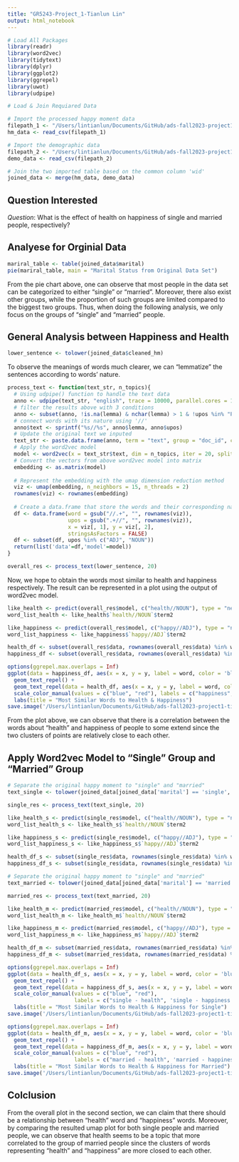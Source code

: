 ```yaml
---
title: "GR5243-Project_1-Tianlun Lin"
output: html_notebook
---
```


```r
# Load All Packages
library(readr)
library(word2vec)
library(tidytext)
library(dplyr)
library(ggplot2)
library(ggrepel)
library(uwot)
library(udpipe)
```

```r
# Load & Join Requiared Data

# Import the processed happy moment data
filepath_1 <- "/Users/lintianlun/Documents/GitHub/ads-fall2023-project1-tianlunlin/output/processed_moments.csv"
hm_data <- read_csv(filepath_1)

# Import the demographic data
filepath_2 <- "/Users/lintianlun/Documents/GitHub/ads-fall2023-project1-tianlunlin/data/demographic.csv"
demo_data <- read_csv(filepath_2)
```

```r
# Join the two imported table based on the common column 'wid'
joined_data <- merge(hm_data, demo_data)
```

## Question Interested
*Question*: What is the effect of health on happiness of single and married people, respectively?

## Analyese for Orginial Data
```r
mariral_table <- table(joined_data$marital)
pie(mariral_table, main = "Marital Status from Original Data Set")
```
From the pie chart above, one can observe that most people in the data set can be categorized to either "single" or "married". Moreover, there also exist other groups, while the proportion of such groups are limited compared to the biggest two groups. Thus, when doing the following analysis, we only focus on the groups of "single" and "married" people.


## General Analysis between Happiness and Health
```r
lower_sentence <- tolower(joined_data$cleaned_hm)
```

To observe the meanings of words much clearer, we can "lemmatize" the sentences according to words' nature.
```r
process_text <- function(text_str, n_topics){
  # Using udpipe() function to handle the text data
  anno <- udpipe(text_str, "english", trace = 10000, parallel.cores = 1)
  # filter the results above with 3 conditions
  anno <- subset(anno, !is.na(lemma) & nchar(lemma) > 1 & !upos %in% "PUNCT")
  # connect words with its nature using '//'
  anno$text <- sprintf("%s//%s", anno$lemma, anno$upos)
  # Update the original text we inputed
  text_str <- paste.data.frame(anno, term = "text", group = "doc_id", collapse = " ")
  # Apply the word2vec model
  model <- word2vec(x = text_str$text, dim = n_topics, iter = 20, split = c(" ", ".\n?!"))
  # Convert the vectors from above word2vec model into matrix
  embedding <- as.matrix(model)
  
  # Represent the embedding with the umap dimension reduction method
  viz <- umap(embedding, n_neighbors = 15, n_threads = 2)
  rownames(viz) <- rownames(embedding)
  
  # Create a data.frame that store the words and their corresponding nature
  df <- data.frame(word = gsub("//.+", "", rownames(viz)),
                   upos = gsub(".+//", "", rownames(viz)),
                   x = viz[, 1], y = viz[, 2],
                   stringsAsFactors = FALSE)
  df <- subset(df, upos %in% c("ADJ", "NOUN"))
  return(list('data'=df,'model'=model))
}

overall_res <- process_text(lower_sentence, 20)
```

Now, we hope to obtain the words most similar to health and happiness respectively. The result can be represented in a plot using the output of word2vec model.
```r
like_health <- predict(overall_res$model, c("health//NOUN"), type = "nearest", top_n = 20)
word_list_health <- like_health$`health//NOUN`$term2

like_happiness <- predict(overall_res$model, c("happy//ADJ"), type = "nearest", top_n = 50)
word_list_happiness <- like_happiness$`happy//ADJ`$term2
```

```r
health_df <- subset(overall_res$data, rownames(overall_res$data) %in% word_list_health)
happiness_df <- subset(overall_res$data, rownames(overall_res$data) %in% word_list_happiness)
```

```r
options(ggrepel.max.overlaps = Inf) 
ggplot(data = happiness_df, aes(x = x, y = y, label = word, color = 'blue')) +
  geom_text_repel() + 
  geom_text_repel(data = health_df, aes(x = x, y = y, label = word, color = 'red')) + 
  scale_color_manual(values = c("blue", "red"), labels = c("happiness", 'health')) + 
  labs(title = "Most Similar Words to Health & Happiness")
save.image('/Users/lintianlun/Documents/GitHub/ads-fall2023-project1-tianlunlin/figs/generel_word2vec.png')
```
From the plot above, we can observe that there is a correlation between the words about "health" and happiness of people to some extend since the two clusters of points are relatively close to each other.


## Apply Word2vec Model to "Single" Group and "Married" Group
```r
# Separate the original happy moment to "single" and "married"
text_single <- tolower(joined_data[joined_data['marital'] == 'single', ]$cleaned_hm)

single_res <- process_text(text_single, 20)

like_health_s <- predict(single_res$model, c("health//NOUN"), type = "nearest", top_n = 20)
word_list_health_s <- like_health_s$`health//NOUN`$term2

like_happiness_s <- predict(single_res$model, c("happy//ADJ"), type = "nearest", top_n = 50)
word_list_happiness_s <- like_happiness_s$`happy//ADJ`$term2

health_df_s <- subset(single_res$data, rownames(single_res$data) %in% word_list_health_s)
happiness_df_s <- subset(single_res$data, rownames(single_res$data) %in% word_list_happiness_s)
```

```r
# Separate the original happy moment to "single" and "married"
text_married <- tolower(joined_data[joined_data['marital'] == 'married', ]$cleaned_hm)

married_res <- process_text(text_married, 20)

like_health_m <- predict(married_res$model, c("health//NOUN"), type = "nearest", top_n = 20)
word_list_health_m <- like_health_m$`health//NOUN`$term2

like_happiness_m <- predict(married_res$model, c("happy//ADJ"), type = "nearest", top_n = 50)
word_list_happiness_m <- like_happiness_m$`happy//ADJ`$term2

health_df_m <- subset(married_res$data, rownames(married_res$data) %in% word_list_health_m)
happiness_df_m <- subset(married_res$data, rownames(married_res$data) %in% word_list_happiness_m)
```

```r
options(ggrepel.max.overlaps = Inf) 
ggplot(data = health_df_s, aes(x = x, y = y, label = word, color = 'blue')) +
  geom_text_repel() + 
  geom_text_repel(data = happiness_df_s, aes(x = x, y = y, label = word, color = 'red')) +
  scale_color_manual(values = c("blue", "red"),
                     labels = c("single - health", 'single - happiness')) + 
  labs(title = "Most Similar Words to Health & Happiness for Single")
save.image('/Users/lintianlun/Documents/GitHub/ads-fall2023-project1-tianlunlin/figs/Single_result.png')
```

```r
options(ggrepel.max.overlaps = Inf) 
ggplot(data = health_df_m, aes(x = x, y = y, label = word, color = 'blue')) +
  geom_text_repel() + 
  geom_text_repel(data = happiness_df_m, aes(x = x, y = y, label = word, color = 'red')) +
  scale_color_manual(values = c("blue", "red"),
                     labels = c("married - health", 'married - happiness')) + 
  labs(title = "Most Similar Words to Health & Happiness for Married")
save.image('/Users/lintianlun/Documents/GitHub/ads-fall2023-project1-tianlunlin/figs/Married_result.png')
```

## Colclusion
From the overall plot in the second section, we can claim that there should be a relationship between "health" word and "happiness" words. Moreover, by comparing the resulted umap plot for both single people and married people, we can observe that health seems to be a topic that more correlated to the group of married people since the clusters of words representing "health" and "happiness" are more closed to each other.


